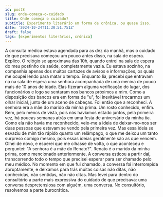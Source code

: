 ```yaml
---
id: post8
slug: onde-começa-o-cuidado
title: Onde começa o cuidado?
subtitle: Experimento literário em forma de crônica, ou quase isso.
date: '2024-10-24T11:30:51.751Z'
draft: false
tags: [experimentos literários, crônica]
---
```


A consulta médica estava agendada para as dez da manhã, mas o cuidado de que precisava
começou um pouco antes disso, na sala de espera. Explico. O relógio se aproximava das 10h, 
quando entrei na sala de espera do meu postinho de saúde, completamente vazia.
Eu estava sozinho, na companhia apenas dos muitos cartazes de avisos e informações,
os quais me ocupei lendo para matar o tempo. Enquanto lia, precebi que entravam na 
na sala de espera uma senhora acompanhada de uma menina de pouco mais de 10 anos
de idade. Elas fizeram alguma verificação do lugar, dos funcionários e logo se sentaram nos 
bancos próximos a mim. Como a disposição dos bancos era em forma de "u", foi inevitável
trocarmos um olhar inicial, junto de um aceno de cabeças. Foi então que a reconheci. 
A senhora era a mãe do marido da minha prima. Um rosto conhecido, enfim. 
Bem, pelo menos de vista, pois nós havíamos estado juntos, pela primeira vez, 
há poucas semanas atrás em uma festa de aniversário da minha tia. 
Como ela não havia me reconhecido, veio-me a ideia de deixar-mo-nos ser duas
pessoas que estavam se vendo pela primeira vez. Mas essa ideia se esvaziu de mim tão
rápido quanto um relâmpago, o que me deixou um tanto surpreso comigo mesmo, pois
essas ideias geralmente são as que vencem. Olhei de novo, e esperei que me olhasse de volta, 
o que aconteceu e perguntei: "A senhora é a mãe do Renato?". 
Renato é o marido da minha prima, como mencionado anteriormente. 
A conversa esticou a partir daí, transcorrendo todo o tempo que 
precisei esperar para ser chamado pelo meu médico. No momento em que fui chamado, a conversa 
foi interrompida abruptamente, e deixamos para trás muitas coisas não ditas, não conhecidas,
não sentidas, não não ditas. Mas levei para dentro do consultório a parte mais expressiva
do cuidado de que precisava: uma conversa despretensiosa com alguém, uma conversa. 
No consultório, resolvemos a parte burocrática.


